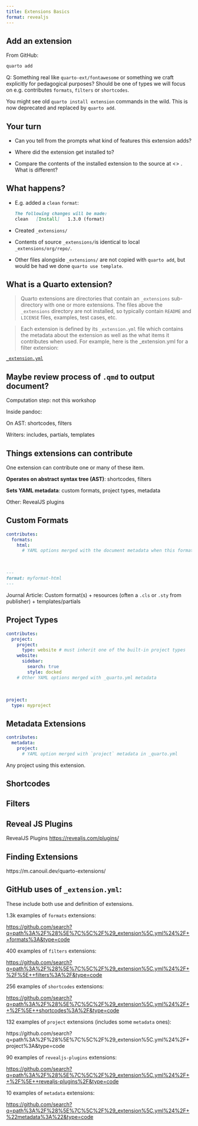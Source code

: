 ```yaml
---
title: Extensions Basics
format: revealjs
---
```



## Add an extension

From GitHub:

```.bash
quarto add 
```

Q: Something real like `quarto-ext/fontawesome` or something we craft explicitly for pedagogical purposes? Should be one of types we will focus on e.g. contributes `formats`, `filters` or `shortcodes`.


::: aside

You might see old `quarto install extension` commands in the wild. This is now deprecated and replaced by `quarto add`.

:::

## Your turn 

* Can you tell from the prompts what kind of features this extension adds?

* Where did the extension get installed to?

* Compare the contents of the installed extension to the source at <> . What is different?


## What happens?

*   E.g. added a `clean` `format`:

    ```markdown
    The following changes will be made:
    clean   [Install]   1.3.0 (format)
    ```

* Created `_extensions/`

* Contents of source `_extensions/`is identical to local `_extensions/org/repo/`. 

* Other files alongside `_extensions/` are not copied with `quarto add`, but would be had we done `quarto use template`.


## What is a Quarto extension?

> Quarto extensions are directories that contain an `_extensions` sub-directory with one or more extensions. The files above the `_extensions` directory are not installed, so typically contain `README` and `LICENSE` files, examples, test cases, etc.

> Each extension is defined by its `_extension.yml` file which contains the metadata about the extension as well as the what items it contributes when used. For example, here is the _extension.yml for a filter extension:


[`_extension.yml`](https://quarto.org/docs/extensions/distributing.html#extension.yml)


## Maybe review process of `.qmd` to output document?

Computation step: not this workshop

Inside pandoc:

  On AST: shortcodes, filters 

  Writers: includes, partials, templates


## Things extensions can contribute

One extension can contribute one or many of these item.

**Operates on abstract syntax tree (AST)**: shortcodes, filters

**Sets YAML metadata**: custom formats, project types, metadata

Other: RevealJS plugins


## Custom Formats

```.yaml
contributes:
  formats:
    html: 
      # YAML options merged with the document metadata when this format is targeted
```

\

```.markdown
---
format: myformat-html
---
```


Journal Article: Custom format(s) + resources (often a `.cls` or `.sty` from publisher) + templates/partials 


## Project Types

```.yaml
contributes:
  project:
    project: 
      type: website # must inherit one of the built-in project types
    website:
      sidebar: 
        search: true
        style: docked
    # Other YAML options merged with _quarto.yml metadata 
```

\

```.yaml
project:
  type: myproject  
```

## Metadata Extensions

```.yaml
contributes:
  metadata:
    project: 
      # YAML option merged with `project` metadata in _quarto.yml
```

Any project using this extension.

## Shortcodes

## Filters 


## Reveal JS Plugins

RevealJS Plugins <https://revealjs.com/plugins/>

## Finding Extensions

https://m.canouil.dev/quarto-extensions/

## GitHub uses of `_extension.yml`:

These include both use and definition of extensions. 

1.3k examples of `formats` extensions:

<https://github.com/search?q=path%3A%2F%28%5E%7C%5C%2F%29_extension%5C.yml%24%2F++formats%3A&type=code>

400 examples of `filters` extensions:

<https://github.com/search?q=path%3A%2F%28%5E%7C%5C%2F%29_extension%5C.yml%24%2F+%2F%5E++filters%3A%2F&type=code>

256 examples of `shortcodes` extensions:

<https://github.com/search?q=path%3A%2F%28%5E%7C%5C%2F%29_extension%5C.yml%24%2F++%2F%5E++shortcodes%3A%2F&type=code>

132 examples of `project` extensions (includes some `metadata` ones):

https://github.com/search?q=path%3A%2F%28%5E%7C%5C%2F%29_extension%5C.yml%24%2F+project%3A&type=code

90 examples of `revealjs-plugins` extensions:

<https://github.com/search?q=path%3A%2F%28%5E%7C%5C%2F%29_extension%5C.yml%24%2F++%2F%5E++revealjs-plugins%2F&type=code>

10 examples of `metadata` extensions:

<https://github.com/search?q=path%3A%2F%28%5E%7C%5C%2F%29_extension%5C.yml%24%2F+%22metadata%3A%22&type=code>



